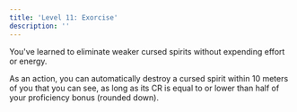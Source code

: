 ```yaml
---
title: 'Level 11: Exorcise'
description: ''
---
```


You've learned to eliminate weaker cursed spirits without expending effort or energy. 

As an action, you can automatically destroy a cursed spirit within 10 meters of you that you can see, as long as its CR is equal to or lower than half of your proficiency bonus (rounded down).